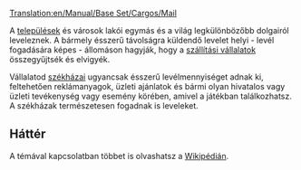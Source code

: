 [[Translation:en/Manual/Base Set/Cargos/Mail]]

{{hu/Manual/Base Set/Cargos/Rakomány|név=Levél
|kép=en/Manual/Base Set/Cargos/Mail.png
|termeli=[[hu/Manual/Települések|település]] és [[hu/Székházak|székház]] mindhárom valós éghajlaton
|fogadja=[[hu/Manual/Települések|település]], [[hu/Székházak|székház]]
}}

A [[hu/Manual/Települések|települések]] és városok lakói egymás és a világ legkülönbözőbb dolgairól leveleznek. A bármely ésszerű távolságra küldendő levelet helyi - levél fogadására képes - állomáson hagyják, hogy a [[hu/Manual/Szállítási vállalat|szállítási vállalatok]] összegyűjtsék és elvigyék. 

Vállalatod [[hu/Székházak|székházai]] ugyancsak ésszerű levélmennyiséget adnak ki, feltehetően reklámanyagok, üzleti ajánlatok és bármi olyan hivatalos vagy üzleti tevékenység vagy esemény körében, amivel a játékban találkozhatsz. A székházak természetesen fogadnak is leveleket.

==Háttér==
A témával kapcsolatban többet is olvashatsz a [http://hu.wikipedia.org/wiki/Posta Wikipédián].

{{hu/Manual/Base Set/Cargos/Navbox Rakomány}}
